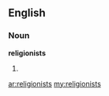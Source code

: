 ==English==

===Noun===
'''religionists'''

# {{plural of|[[religionist]]}}

[[ar:religionists]]
[[my:religionists]]